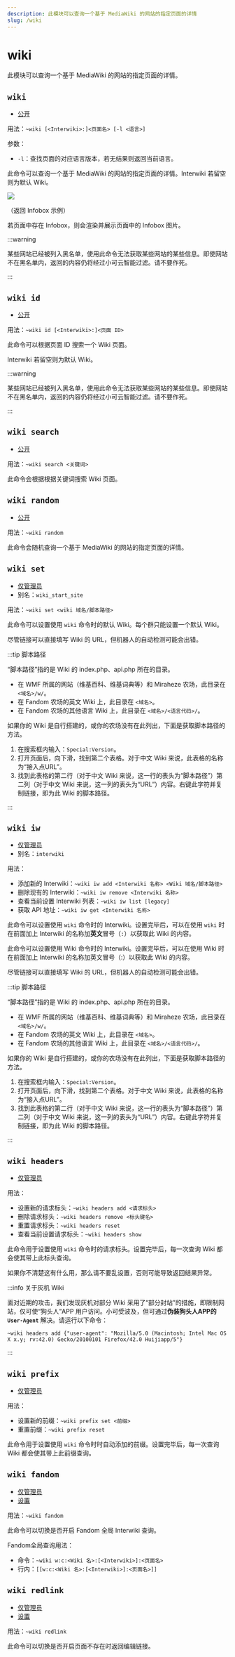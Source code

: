 ```yaml
---
description: 此模块可以查询一个基于 MediaWiki 的网站的指定页面的详情
slug: /wiki
---
```


# wiki

此模块可以查询一个基于 MediaWiki 的网站的指定页面的详情。

## `wiki`

-   [公开](permissions)

用法：`~wiki [<Interwiki>:]<页面名> [-l <语言>]`

参数：

-   `-l`：查找页面的对应语言版本，若无结果则返回当前语言。

此命令可以查询一个基于 MediaWiki 的网站的指定页面的详情。Interwiki 若留空则为默认 Wiki。

![](https://z1.ax1x.com/2023/11/18/piN0Tkq.png)

（返回 Infobox 示例）

若页面中存在 Infobox，则会渲染并展示页面中的 Infobox 图片。

:::warning

某些网站已经被列入黑名单，使用此命令无法获取某些网站的某些信息。即使网站不在黑名单内，返回的内容仍将经过小可云智能过滤。请不要作死。

:::

## `wiki id`

-   [公开](permissions)

用法：`~wiki id [<Interwiki>:]<页面 ID>`

此命令可以根据页面 ID 搜索一个 Wiki 页面。

Interwiki 若留空则为默认 Wiki。

:::warning

某些网站已经被列入黑名单，使用此命令无法获取某些网站的某些信息。即使网站不在黑名单内，返回的内容仍将经过小可云智能过滤。请不要作死。

:::

## `wiki search`

-   [公开](permissions)

用法：`~wiki search <关键词>`

此命令会根据根据关键词搜索 Wiki 页面。

## `wiki random`

-   [公开](permissions)

用法：`~wiki random`

此命令会随机查询一个基于 MediaWiki 的网站的指定页面的详情。

## `wiki set`

-   [仅管理员](permissions)
-   别名：`wiki_start_site`

用法：`~wiki set <wiki 域名/脚本路径>`

此命令可以设置使用 `wiki` 命令时的默认 Wiki。每个群只能设置一个默认 Wiki。

尽管链接可以直接填写 Wiki 的 URL，但机器人的自动检测可能会出错。

:::tip 脚本路径

“脚本路径”指的是 Wiki 的 index.php、api.php 所在的目录。

-   在 WMF 所属的网站（维基百科、维基词典等）和 Miraheze 农场，此目录在 `<域名>/w/`。
-   在 Fandom 农场的英文 Wiki 上，此目录在 `<域名>`。
-   在 Fandom 农场的其他语言 Wiki 上，此目录在 `<域名>/<语言代码>/`。

如果你的 Wiki 是自行搭建的，或你的农场没有在此列出，下面是获取脚本路径的方法。

1. 在搜索框内输入：`Special:Version`。
2. 打开页面后，向下滑，找到第二个表格。对于中文 Wiki 来说，此表格的名称为“接入点URL”。
3. 找到此表格的第二行（对于中文 Wiki 来说，这一行的表头为“脚本路径”）第二列（对于中文 Wiki 来说，这一列的表头为“URL”）内容。右键此字符并复制链接，即为此 Wiki 的脚本路径。

:::

## `wiki iw`

-   [仅管理员](permissions)
-   别名：`interwiki`

用法：

-   添加新的 Interwiki：`~wiki iw add <Interwiki 名称> <Wiki 域名/脚本路径>`
-   删除现有的 Interwiki：`~wiki iw remove <Interwiki 名称>`
-   查看当前设置 Interwiki 列表：`~wiki iw list [legacy]`
-   获取 API 地址：`~wiki iw get <Interwiki 名称>`

此命令可以设置使用 `wiki` 命令时的 Interwiki。设置完毕后，可以在使用 `wiki` 时在前面加上 Interwiki 的名称加**英文**冒号（`:`）以获取此 Wiki 的内容。

此命令可以设置使用 Wiki 命令时的 Interwiki。设置完毕后，可以在使用 Wiki 时在前面加上 Interwiki 的名称加英文冒号（:）以获取此 Wiki 的内容。

尽管链接可以直接填写 Wiki 的 URL，但机器人的自动检测可能会出错。

:::tip 脚本路径

“脚本路径”指的是 Wiki 的 index.php、api.php 所在的目录。

-   在 WMF 所属的网站（维基百科、维基词典等）和 Miraheze 农场，此目录在 `<域名>/w/`。
-   在 Fandom 农场的英文 Wiki 上，此目录在 `<域名>`。
-   在 Fandom 农场的其他语言 Wiki 上，此目录在 `<域名>/<语言代码>/`。

如果你的 Wiki 是自行搭建的，或你的农场没有在此列出，下面是获取脚本路径的方法。

1. 在搜索框内输入：`Special:Version`。
2. 打开页面后，向下滑，找到第二个表格。对于中文 Wiki 来说，此表格的名称为“接入点URL”。
3. 找到此表格的第二行（对于中文 Wiki 来说，这一行的表头为“脚本路径”）第二列（对于中文 Wiki 来说，这一列的表头为“URL”）内容。右键此字符并复制链接，即为此 Wiki 的脚本路径。

:::

## `wiki headers`

-   [仅管理员](permissions)

用法：

-   设置新的请求标头：`~wiki headers add <请求标头>`
-   删除请求标头：`~wiki headers remove <标头键名>`
-   重置请求标头：`~wiki headers reset`
-   查看当前设置请求标头：`~wiki headers show`

此命令用于设置使用 `wiki` 命令时的请求标头。设置完毕后，每一次查询 Wiki 都会使其带上此标头查询。

如果你不清楚这有什么用，那么请不要乱设置，否则可能导致返回结果异常。

:::info 关于灰机 Wiki

面对近期的攻击，我们发现灰机对部分 Wiki 采用了“部分封站”的措施，即限制网站，仅可使“狗头人”APP 用户访问。小可受波及，但可通过**伪装狗头人APP的 `User-Agent`** 解决。请运行以下命令：

```
~wiki headers add {"user-agent": "Mozilla/5.0 (Macintosh; Intel Mac OS X x.y; rv:42.0) Gecko/20100101 Firefox/42.0 Huijiapp/5"}
```

:::

## `wiki prefix`

-   [仅管理员](permissions)

用法：

-   设置新的前缀：`~wiki prefix set <前缀>`
-   重置前缀：`~wiki prefix reset`

此命令用于设置使用 `wiki` 命令时时自动添加的前缀。设置完毕后，每一次查询 Wiki 都会使其带上此前缀查询。

## `wiki fandom`

-   [仅管理员](permissions)
-   [设置](/docs/help/reading#命令类型)

用法：`~wiki fandom`

此命令可以切换是否开启 Fandom 全局 Interwiki 查询。

Fandom全局查询用法：

-   命令：`~wiki w:c:<Wiki 名>:[<Interwiki>]:<页面名>`
-   行内：`[[w:c:<Wiki 名>:[<Interwiki>]:<页面名>]]`

## `wiki redlink`

-   [仅管理员](permissions)
-   [设置](/docs/help/reading#命令类型)

用法：`~wiki redlink`

此命令可以切换是否开启页面不存在时返回编辑链接。
